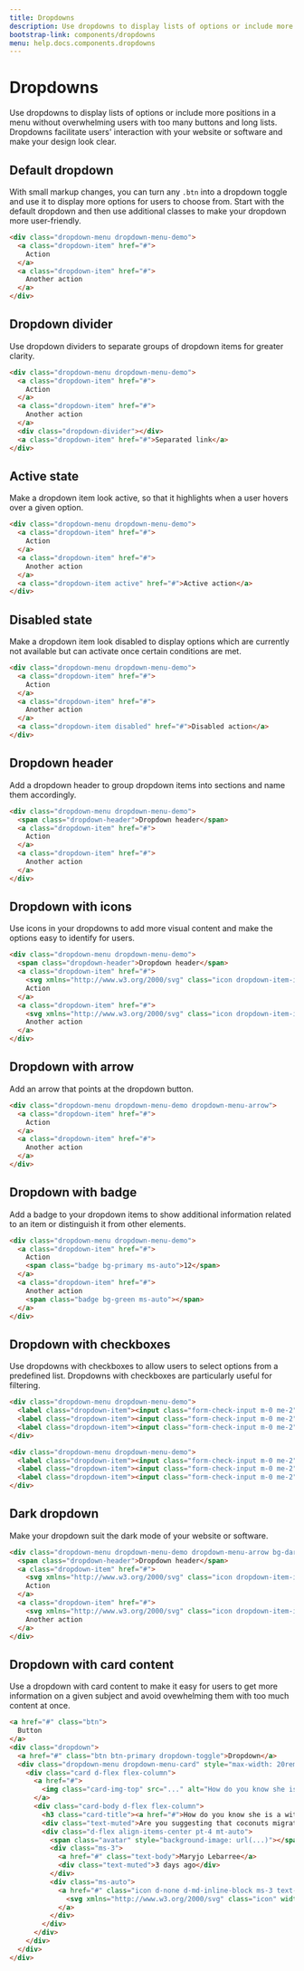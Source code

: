 ```yaml
---
title: Dropdowns
description: Use dropdowns to display lists of options or include more positions in a menu without overwhelming users with too many buttons and long lists. Dropdowns facilitate users' interaction with your website or software and make your design look clear.
bootstrap-link: components/dropdowns
menu: help.docs.components.dropdowns
---
```


# Dropdowns

Use dropdowns to display lists of options or include more positions in a menu without overwhelming users with too many buttons and long lists. Dropdowns facilitate users' interaction with your website or software and make your design look clear.

## Default dropdown

With small markup changes, you can turn any `.btn` into a dropdown toggle and use it to display more options for users to choose from. Start with the default dropdown and then use additional classes to make your dropdown more user-friendly.

~~~html
<div class="dropdown-menu dropdown-menu-demo">
  <a class="dropdown-item" href="#">
    Action
  </a>
  <a class="dropdown-item" href="#">
    Another action
  </a>
</div>
~~~


## Dropdown divider

Use dropdown dividers to separate groups of dropdown items for greater clarity.

~~~html
<div class="dropdown-menu dropdown-menu-demo">
  <a class="dropdown-item" href="#">
    Action
  </a>
  <a class="dropdown-item" href="#">
    Another action
  </a>
  <div class="dropdown-divider"></div>
  <a class="dropdown-item" href="#">Separated link</a>
</div>
~~~


## Active state

Make a dropdown item look active, so that it highlights when a user hovers over a given option.

~~~html
<div class="dropdown-menu dropdown-menu-demo">
  <a class="dropdown-item" href="#">
    Action
  </a>
  <a class="dropdown-item" href="#">
    Another action
  </a>
  <a class="dropdown-item active" href="#">Active action</a>
</div>
~~~


## Disabled state

Make a dropdown item look disabled to display options which are currently not available but can activate once certain conditions are met.

~~~html
<div class="dropdown-menu dropdown-menu-demo">
  <a class="dropdown-item" href="#">
    Action
  </a>
  <a class="dropdown-item" href="#">
    Another action
  </a>
  <a class="dropdown-item disabled" href="#">Disabled action</a>
</div>
~~~


## Dropdown header

Add a dropdown header to group dropdown items into sections and name them accordingly.

~~~html
<div class="dropdown-menu dropdown-menu-demo">
  <span class="dropdown-header">Dropdown header</span>
  <a class="dropdown-item" href="#">
    Action
  </a>
  <a class="dropdown-item" href="#">
    Another action
  </a>
</div>
~~~


## Dropdown with icons

Use icons in your dropdowns to add more visual content and make the options easy to identify for users.

~~~html
<div class="dropdown-menu dropdown-menu-demo">
  <span class="dropdown-header">Dropdown header</span>
  <a class="dropdown-item" href="#">
    <svg xmlns="http://www.w3.org/2000/svg" class="icon dropdown-item-icon" width="24" height="24" viewBox="0 0 24 24" stroke-width="2" stroke="currentColor" fill="none" stroke-linecap="round" stroke-linejoin="round"><path stroke="none" d="M0 0h24v24H0z" fill="none"/><path d="M10.325 4.317c.426 -1.756 2.924 -1.756 3.35 0a1.724 1.724 0 0 0 2.573 1.066c1.543 -.94 3.31 .826 2.37 2.37a1.724 1.724 0 0 0 1.065 2.572c1.756 .426 1.756 2.924 0 3.35a1.724 1.724 0 0 0 -1.066 2.573c.94 1.543 -.826 3.31 -2.37 2.37a1.724 1.724 0 0 0 -2.572 1.065c-.426 1.756 -2.924 1.756 -3.35 0a1.724 1.724 0 0 0 -2.573 -1.066c-1.543 .94 -3.31 -.826 -2.37 -2.37a1.724 1.724 0 0 0 -1.065 -2.572c-1.756 -.426 -1.756 -2.924 0 -3.35a1.724 1.724 0 0 0 1.066 -2.573c-.94 -1.543 .826 -3.31 2.37 -2.37c1 .608 2.296 .07 2.572 -1.065z" /><circle cx="12" cy="12" r="3" /></svg>
    Action
  </a>
  <a class="dropdown-item" href="#">
    <svg xmlns="http://www.w3.org/2000/svg" class="icon dropdown-item-icon" width="24" height="24" viewBox="0 0 24 24" stroke-width="2" stroke="currentColor" fill="none" stroke-linecap="round" stroke-linejoin="round"><path stroke="none" d="M0 0h24v24H0z" fill="none"/><path d="M7 7h-1a2 2 0 0 0 -2 2v9a2 2 0 0 0 2 2h9a2 2 0 0 0 2 -2v-1" /><path d="M20.385 6.585a2.1 2.1 0 0 0 -2.97 -2.97l-8.415 8.385v3h3l8.385 -8.415z" /><path d="M16 5l3 3" /></svg>
    Another action
  </a>
</div>
~~~


## Dropdown with arrow

Add an arrow that points at the dropdown button.

~~~html
<div class="dropdown-menu dropdown-menu-demo dropdown-menu-arrow">
  <a class="dropdown-item" href="#">
    Action
  </a>
  <a class="dropdown-item" href="#">
    Another action
  </a>
</div>
~~~


## Dropdown with badge

Add a badge to your dropdown items to show additional information related to an item or distinguish it from other elements.

~~~html
<div class="dropdown-menu dropdown-menu-demo">
  <a class="dropdown-item" href="#">
    Action
    <span class="badge bg-primary ms-auto">12</span>
  </a>
  <a class="dropdown-item" href="#">
    Another action
    <span class="badge bg-green ms-auto"></span>
  </a>
</div>
~~~


## Dropdown with checkboxes

Use dropdowns with checkboxes to allow users to select options from a predefined list. Dropdowns with checkboxes are particularly useful for filtering.

~~~html
<div class="dropdown-menu dropdown-menu-demo">
  <label class="dropdown-item"><input class="form-check-input m-0 me-2" type="checkbox"> Option 1</label>
  <label class="dropdown-item"><input class="form-check-input m-0 me-2" type="checkbox"> Option 2</label>
  <label class="dropdown-item"><input class="form-check-input m-0 me-2" type="checkbox"> Option 3</label>
</div>
~~~

~~~html
<div class="dropdown-menu dropdown-menu-demo">
  <label class="dropdown-item"><input class="form-check-input m-0 me-2" type="radio"> Option 1</label>
  <label class="dropdown-item"><input class="form-check-input m-0 me-2" type="radio"> Option 2</label>
  <label class="dropdown-item"><input class="form-check-input m-0 me-2" type="radio"> Option 3</label>
</div>
~~~


## Dark dropdown

Make your dropdown suit the dark mode of your website or software.

~~~html
<div class="dropdown-menu dropdown-menu-demo dropdown-menu-arrow bg-dark text-white">
  <span class="dropdown-header">Dropdown header</span>
  <a class="dropdown-item" href="#">
    <svg xmlns="http://www.w3.org/2000/svg" class="icon dropdown-item-icon" width="24" height="24" viewBox="0 0 24 24" stroke-width="2" stroke="currentColor" fill="none" stroke-linecap="round" stroke-linejoin="round"><path stroke="none" d="M0 0h24v24H0z" fill="none"/><path d="M10.325 4.317c.426 -1.756 2.924 -1.756 3.35 0a1.724 1.724 0 0 0 2.573 1.066c1.543 -.94 3.31 .826 2.37 2.37a1.724 1.724 0 0 0 1.065 2.572c1.756 .426 1.756 2.924 0 3.35a1.724 1.724 0 0 0 -1.066 2.573c.94 1.543 -.826 3.31 -2.37 2.37a1.724 1.724 0 0 0 -2.572 1.065c-.426 1.756 -2.924 1.756 -3.35 0a1.724 1.724 0 0 0 -2.573 -1.066c-1.543 .94 -3.31 -.826 -2.37 -2.37a1.724 1.724 0 0 0 -1.065 -2.572c-1.756 -.426 -1.756 -2.924 0 -3.35a1.724 1.724 0 0 0 1.066 -2.573c-.94 -1.543 .826 -3.31 2.37 -2.37c1 .608 2.296 .07 2.572 -1.065z" /><circle cx="12" cy="12" r="3" /></svg>
    Action
  </a>
  <a class="dropdown-item" href="#">
    <svg xmlns="http://www.w3.org/2000/svg" class="icon dropdown-item-icon" width="24" height="24" viewBox="0 0 24 24" stroke-width="2" stroke="currentColor" fill="none" stroke-linecap="round" stroke-linejoin="round"><path stroke="none" d="M0 0h24v24H0z" fill="none"/><path d="M7 7h-1a2 2 0 0 0 -2 2v9a2 2 0 0 0 2 2h9a2 2 0 0 0 2 -2v-1" /><path d="M20.385 6.585a2.1 2.1 0 0 0 -2.97 -2.97l-8.415 8.385v3h3l8.385 -8.415z" /><path d="M16 5l3 3" /></svg>
    Another action
  </a>
</div>
~~~


## Dropdown with card content

Use a dropdown with card content to make it easy for users to get more information on a given subject and avoid ovewhelming them with too much content at once.

~~~html
<a href="#" class="btn">
  Button
</a>
<div class="dropdown">
  <a href="#" class="btn btn-primary dropdown-toggle">Dropdown</a>
  <div class="dropdown-menu dropdown-menu-card" style="max-width: 20rem;">
    <div class="card d-flex flex-column">
      <a href="#">
        <img class="card-img-top" src="..." alt="How do you know she is a witch?">
      </a>
      <div class="card-body d-flex flex-column">
        <h3 class="card-title"><a href="#">How do you know she is a witch?</a></h3>
        <div class="text-muted">Are you suggesting that coconuts migrate? No, no, no! Yes, yes. A bit. But she's got a wart. You ...</div>
        <div class="d-flex align-items-center pt-4 mt-auto">
          <span class="avatar" style="background-image: url(...)"></span>
          <div class="ms-3">
            <a href="#" class="text-body">Maryjo Lebarree</a>
            <div class="text-muted">3 days ago</div>
          </div>
          <div class="ms-auto">
            <a href="#" class="icon d-none d-md-inline-block ms-3 text-muted">
              <svg xmlns="http://www.w3.org/2000/svg" class="icon" width="24" height="24" viewBox="0 0 24 24" stroke-width="2" stroke="currentColor" fill="none" stroke-linecap="round" stroke-linejoin="round"><path stroke="none" d="M0 0h24v24H0z" fill="none"/><path d="M19.5 12.572l-7.5 7.428l-7.5 -7.428m0 0a5 5 0 1 1 7.5 -6.566a5 5 0 1 1 7.5 6.572" /></svg>
            </a>
          </div>
        </div>
      </div>
    </div>
  </div>
</div>
~~~